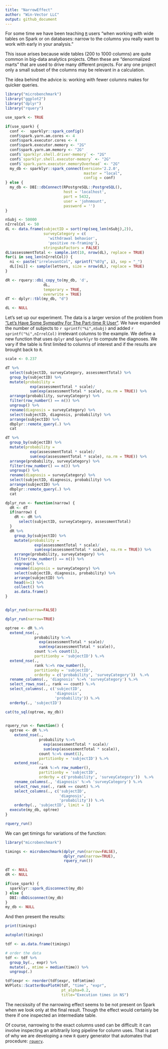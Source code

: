 ```yaml
---
title: "NarrowEffect"
author: "Win-Vector LLC"
output: github_document
---
```


<!-- NarrowEffect.md is generated from NarrowEffect.Rmd. Please edit that file -->

For some time we have been teaching [`R`](https://journal.r-project.org) users "when working with wide tables on Spark or on databases: narrow to the columns you really want to work with early in your analysis."

This issue arises because wide tables (200 to 1000 columns) are quite common in big-data analytics projects.  Often these are "denormalized marts" that are used to drive many different projects.  For any one project only a small subset of the columns may be relevant in a calculation.

The idea behind the advice is: working with fewer columns makes for quicker queries.


```r
library("microbenchmark")
library("ggplot2")
library("dplyr")
library("rquery")

use_spark <- TRUE
```

```r
if(use_spark) {
  conf <-  sparklyr::spark_config()
  conf$spark.yarn.am.cores <- 4
  conf$spark.executor.cores <- 4
  conf$spark.executor.memory <- "2G"
  conf$spark.yarn.am.memory <- "2G" 
  conf$`sparklyr.shell.driver-memory` <- "2G"
  conf$`sparklyr.shell.executor-memory` <- "2G"
  conf$`spark.yarn.executor.memoryOverhead` <- "2G"
  my_db <- sparklyr::spark_connect(version='2.2.0', 
                                   master = "local",
                                   config = conf)
} else {
  my_db <- DBI::dbConnect(RPostgreSQL::PostgreSQL(),
                          host = 'localhost',
                          port = 5432,
                          user = 'johnmount',
                          password = '')
}

nSubj <- 50000
nIrrelCol <- 50
dL <- data.frame(subjectID = sort(rep(seq_len(nSubj),2)),
                 surveyCategory = c(
                   'withdrawal behavior',
                   'positive re-framing'),
                 stringsAsFactors = FALSE)
dL$assessmentTotal <- sample.int(10, nrow(dL), replace = TRUE)
for(i in seq_len(nIrrelCol)) {
  ni <- paste("irrelevantCol", sprintf("%07g", i), sep = "_")
  dL[[ni]] <- sample(letters, size = nrow(dL), replace = TRUE)
}

dR <- rquery::dbi_copy_to(my_db, 'd',
                 dL,
                 temporary = TRUE, 
                 overwrite = TRUE)
dT <- dplyr::tbl(my_db, "d")

dL <- NULL
```


Let's set up our experiment.  The data is a larger version of the problem from ["Let’s Have Some Sympathy For The Part-time R User"](http://www.win-vector.com/blog/2017/08/lets-have-some-sympathy-for-the-part-time-r-user/).  We have expanded the number of subjects to `r sprintf("%i",nSubj)` and added `r sprintf("%i",nIrrelCol)` irrelevant columns to the example.  We define a new function that uses `dplyr` and `Sparklyr` to compute the diagnoses.  We vary if the table is first limited to columns of interest and if the results are brought back to `R`.

```r
scale <- 0.237
```

```r
dT %>%
  select(subjectID, surveyCategory, assessmentTotal) %>%
  group_by(subjectID) %>%
  mutate(probability =
           exp(assessmentTotal * scale)/
           sum(exp(assessmentTotal * scale), na.rm = TRUE)) %>%
  arrange(probability, surveyCategory) %>%
  filter(row_number() == n()) %>%
  ungroup() %>%
  rename(diagnosis = surveyCategory) %>%
  select(subjectID, diagnosis, probability) %>%
  arrange(subjectID) %>%
  dbplyr::remote_query(.) %>%
  cat

dT %>%
  group_by(subjectID) %>%
  mutate(probability =
           exp(assessmentTotal * scale)/
           sum(exp(assessmentTotal * scale), na.rm = TRUE)) %>%
  arrange(probability, surveyCategory) %>%
  filter(row_number() == n()) %>%
  ungroup() %>%
  rename(diagnosis = surveyCategory) %>%
  select(subjectID, diagnosis, probability) %>%
  arrange(subjectID) %>%
  dbplyr::remote_query(.) %>%
  cat

dplyr_run <- function(narrow) {
  dR <- dT
  if(narrow) {
    dR <- dR %>%
      select(subjectID, surveyCategory, assessmentTotal)
  }
  dR %>%
    group_by(subjectID) %>%
    mutate(probability =
             exp(assessmentTotal * scale)/
             sum(exp(assessmentTotal * scale), na.rm = TRUE)) %>%
    arrange(probability, surveyCategory) %>%
    filter(row_number() == n()) %>%
    ungroup() %>%
    rename(diagnosis = surveyCategory) %>%
    select(subjectID, diagnosis, probability) %>%
    arrange(subjectID) %>% 
    head(n=1) %>%
    collect() %>%
    as.data.frame()
}


dplyr_run(narrow=FALSE)

dplyr_run(narrow=TRUE)
```

```r
optree <- dR %.>%
  extend_nse(.,
             probability %:=%
               exp(assessmentTotal * scale)/
               sum(exp(assessmentTotal * scale)),
             count %:=% count(1),
             partitionby = 'subjectID') %.>%
  extend_nse(.,
             rank %:=% row_number(),
             partitionby = 'subjectID',
             orderby = c('probability', 'surveyCategory'))  %.>%
  rename_columns(., 'diagnosis' %:=% 'surveyCategory') %.>%
  select_rows_nse(., rank == count) %.>%
  select_columns(., c('subjectID', 
                      'diagnosis', 
                      'probability')) %.>%
  orderby(., 'subjectID')

cat(to_sql(optree, my_db))

  
rquery_run <- function() {
  optree <- dR %.>%
    extend_nse(.,
               probability %:=%
                 exp(assessmentTotal * scale)/
                 sum(exp(assessmentTotal * scale)),
               count %:=% count(1),
               partitionby = 'subjectID') %.>%
    extend_nse(.,
               rank %:=% row_number(),
               partitionby = 'subjectID',
               orderby = c('probability', 'surveyCategory'))  %.>%
    rename_columns(., 'diagnosis' %:=% 'surveyCategory') %.>%
    select_rows_nse(., rank == count) %.>%
    select_columns(., c('subjectID', 
                        'diagnosis', 
                        'probability')) %.>%
    orderby(., 'subjectID', limit = 1)
  execute(my_db, optree)
}

rquery_run()

```

We can get timings for variations of the function:

```r
library("microbenchmark")

timings <- microbenchmark(dplyr_run(narrow=FALSE), 
                          dplyr_run(narrow=TRUE),
                          rquery_run())

dT <- NULL
dR <- NULL
```

```r
if(use_spark) {
  sparklyr::spark_disconnect(my_db)
} else {
  DBI::dbDisconnect(my_db)
}
my_db <- NULL
```

And then present the results:

```r
print(timings)

autoplot(timings)

tdf <- as.data.frame(timings)

# order the data
tdf <- tdf %>%
  group_by(., expr) %>%
  mutate(., mtime = median(time)) %>%
  ungroup(.)

tdf$expr <- reorder(tdf$expr, tdf$mtime)
WVPlots::ScatterBoxPlotH(tdf, "time", "expr",  
                         pt_alpha=0.2,
                         title="Execution times in NS")
```

The necsissity of the narrowing effect seems to be not present on Spark when we look only at the final result. Though the effect would certainly be there if one inspected an intermediate table.

Of course, narrowing to the exact columns used can be difficult: it can involve inspecting an
arbitrarily long pipeline for column uses.  That is part of why we are developing
a new `R` query generator that automates that procedure: [`rquery`](https://winvector.github.io/rquery/).




